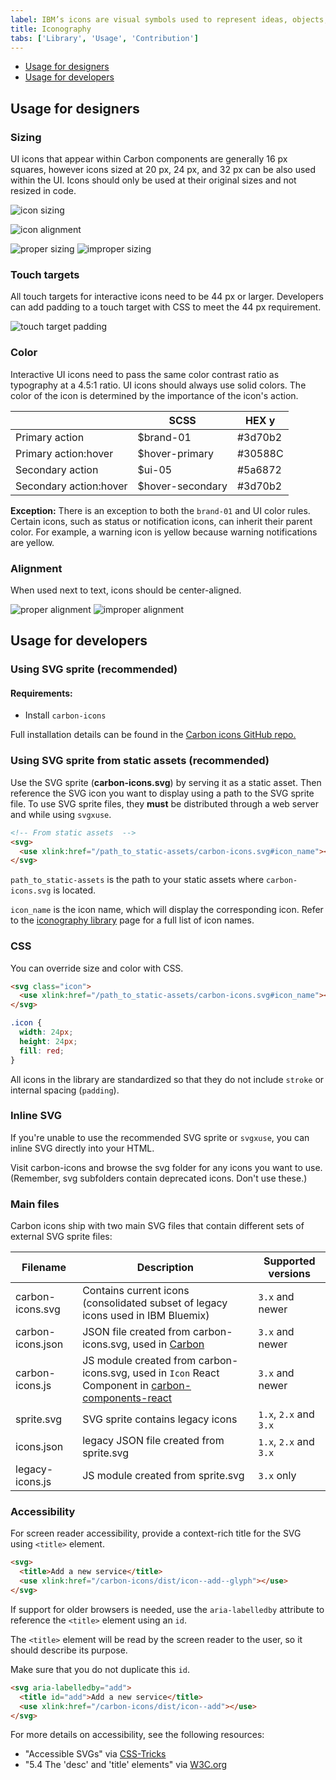 ```yaml
---
label: IBM’s icons are visual symbols used to represent ideas, objects, or actions. They communicate messages at a glance, afford interactivity, and draw attention to important information.
title: Iconography
tabs: ['Library', 'Usage', 'Contribution']
---
```



<AnchorLinks>

- [Usage for designers](#usage-for-designers)
- [Usage for developers](#usage-for-developers)

</AnchorLinks>

## Usage for designers

### Sizing

UI icons that appear within Carbon components are generally 16 px squares, however icons sized at 20 px, 24 px, and 32 px can be also used within the UI. Icons should only be used at their original sizes and not resized in code.

<ImageComponent  cols="12">

![icon sizing](images/iconography_usage_sizing-alt.svg)

</ImageComponent>

<ImageComponent cols="12" caption="16 px and 20 px icons are optimized to feel balanced when paired with 14pt and 16pt IBM Plex. Use 24 px and 32 px when larger icons are needed.">

![icon alignment](images/iconography-usage-sizing-2.svg)

</ImageComponent>

<GridWrapper col_lg="8" flex="true">
  <DoDontExample
    correct="true"
    label="Do: use the correct icon size with IBM Plex.">
    <img src="images/iconography-usage-sizing-3.svg" alt="proper sizing" />
  </DoDontExample>
  <DoDontExample label="Don’t: alter the icon-text size ratio.">
    <img src="images/iconography-usage-sizing-4.svg" alt="improper sizing" />
  </DoDontExample>
</GridWrapper>

### Touch targets

All touch targets for interactive icons need to be 44 px or larger. Developers can add padding to a touch target with CSS to meet the 44 px requirement.

<ImageComponent  cols="4">

![touch target padding](images/iconography-usage-padding-6.svg)

</ImageComponent>

### Color

Interactive UI icons need to pass the same color contrast ratio as typography at a 4.5:1 ratio. UI icons should always use solid colors. The color of the icon is determined by the importance of the icon's action.

|                        | SCSS              | HEX y                                                     |
| ---------------------- | ----------------- | --------------------------------------------------------- |
| Primary action         | \$brand-01        | <ColorBlock showhex="true" size="xs">#3d70b2</ColorBlock> |
| Primary action:hover   | \$hover-primary   | <ColorBlock showhex="true" size="xs">#30588C</ColorBlock> |
| Secondary action       | \$ui-05           | <ColorBlock showhex="true" size="xs">#5a6872</ColorBlock> |
| Secondary action:hover | \$hover-secondary | <ColorBlock showhex="true" size="xs">#3d70b2</ColorBlock> |

**Exception:** There is an exception to both the `brand-01` and UI color rules. Certain icons, such as status or notification icons, can inherit their parent color. For example, a warning icon is yellow because warning notifications are yellow.

### Alignment

When used next to text, icons should be center-aligned.

<GridWrapper col_lg="8" flex="true">
  <DoDontExample
    correct="true"
    label="Do: center-align icons when they’re next to text.">
    <img src="images/iconography-usage-sizing-5.svg" alt="proper alignment" />
  </DoDontExample>
  <DoDontExample label="Don’t: baseline-align icons to the text.">
    <img src="images/iconography-usage-sizing-6.svg" alt="improper alignment" />
  </DoDontExample>
</GridWrapper>

## Usage for developers

### Using SVG sprite (recommended)

#### Requirements:

- Install `carbon-icons`

<p>Full installation details can be found in the <a href="https://github.com/ibm/carbon-icons" target="blank">Carbon icons GitHub repo.</a></p>

### Using SVG sprite from static assets (recommended)

Use the SVG sprite (**carbon-icons.svg**) by serving it as a static asset.
Then reference the SVG icon you want to display using a path to the SVG sprite file.
To use SVG sprite files, they **must** be distributed through a web server and while using `svgxuse`.

```html
<!-- From static assets  -->
<svg>
  <use xlink:href="/path_to_static-assets/carbon-icons.svg#icon_name"></use>
</svg>
```

`path_to_static-assets` is the path to your static assets where `carbon-icons.svg` is located.

`icon_name` is the icon name, which will display the corresponding icon. Refer to the [iconography library]("/guidelines/iconography") page for a full list of icon names.

### CSS

You can override size and color with CSS.

```html
<svg class="icon">
  <use xlink:href="/path_to_static-assets/carbon-icons.svg#icon_name"></use>
</svg>
```

```css
.icon {
  width: 24px;
  height: 24px;
  fill: red;
}
```

All icons in the library are standardized so that they do not include `stroke` or internal spacing (`padding`).

### Inline SVG

If you're unable to use the recommended SVG sprite or `svgxuse`, you can inline SVG directly into your HTML.

Visit carbon-icons and browse the svg folder for any icons you want to use. (Remember, svg subfolders contain deprecated icons. Don't use these.)

### Main files

Carbon icons ship with two main SVG files that contain different sets of external SVG sprite files:

| Filename          | Description                                                                                             | Supported versions     |
| ----------------- | ------------------------------------------------------------------------------------------------------- | ---------------------- |
| carbon-icons.svg  | Contains current icons (consolidated subset of legacy icons used in IBM Bluemix)                        | `3.x` and newer        |
| carbon-icons.json | JSON file created from carbon-icons.svg, used in [Carbon](/guidelines/iconography/library)              | `3.x` and newer        |
| carbon-icons.js   | JS module created from carbon-icons.svg, used in `Icon` React Component in [carbon-components-react](#) | `3.x` and newer        |
| sprite.svg        | SVG sprite contains legacy icons                                                                        | `1.x`, `2.x` and `3.x` |
| icons.json        | legacy JSON file created from sprite.svg                                                                | `1.x`, `2.x` and `3.x` |
| legacy-icons.js   | JS module created from sprite.svg                                                                       | `3.x` only             |

### Accessibility

For screen reader accessibility, provide a context-rich title for the SVG using `<title>` element.

```html
<svg>
  <title>Add a new service</title>
  <use xlink:href="/carbon-icons/dist/icon--add--glyph"></use>
</svg>
```

If support for older browsers is needed, use the `aria-labelledby` attribute to reference the `<title>` element using an `id`.

The `<title>` element will be read by the screen reader to the user, so it should describe its purpose.

Make sure that you do not duplicate this `id`.

```html
<svg aria-labelledby="add">
  <title id="add">Add a new service</title>
  <use xlink:href="/carbon-icons/dist/icon--add"></use>
</svg>
```

For more details on accessibility, see the following resources:

- "Accessible SVGs" via [CSS-Tricks](https://css-tricks.com/accessible-svgs/)
- "5.4 The 'desc' and 'title' elements" via [W3C.org](https://www.w3.org/TR/SVG11/struct.html#DescriptionAndTitleElements)

